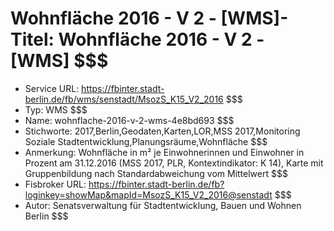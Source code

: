 # Wohnfläche 2016 - V 2 - [WMS]- Titel: Wohnfläche 2016 - V 2 - [WMS] $$$
- Service URL: https://fbinter.stadt-berlin.de/fb/wms/senstadt/MsozS_K15_V2_2016 $$$
- Typ: WMS $$$
- Name: wohnflache-2016-v-2-wms-4e8bd693 $$$
- Stichworte: 2017,Berlin,Geodaten,Karten,LOR,MSS 2017,Monitoring Soziale Stadtentwicklung,Planungsräume,Wohnfläche $$$
- Anmerkung: Wohnfläche in m² je Einwohnerinnen und Einwohner in Prozent am 31.12.2016 (MSS 2017, PLR, Kontextindikator: K 14), Karte mit Gruppenbildung nach Standardabweichung vom Mittelwert $$$
- Fisbroker URL: https://fbinter.stadt-berlin.de/fb?loginkey=showMap&mapId=MsozS_K15_V2_2016@senstadt $$$
- Autor: Senatsverwaltung für Stadtentwicklung, Bauen und Wohnen Berlin $$$
